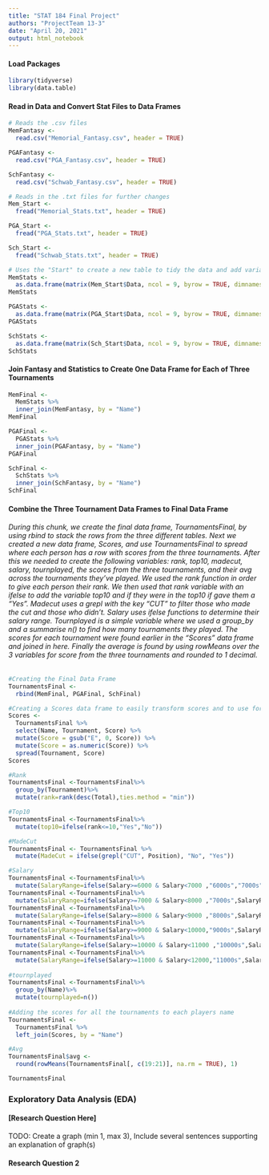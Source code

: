 ```yaml
---
title: "STAT 184 Final Project"
authors: "ProjectTeam 13-3"
date: "April 20, 2021"
output: html_notebook
---
```


#### Load Packages
```r
library(tidyverse)
library(data.table)
```

#### Read in Data and Convert Stat Files to Data Frames
```r
# Reads the .csv files
MemFantasy <-
  read.csv("Memorial_Fantasy.csv", header = TRUE)

PGAFantasy <-
  read.csv("PGA_Fantasy.csv", header = TRUE)

SchFantasy <-
  read.csv("Schwab_Fantasy.csv", header = TRUE)

# Reads in the .txt files for further changes
Mem_Start <-
  fread("Memorial_Stats.txt", header = TRUE)

PGA_Start <-
  fread("PGA_Stats.txt", header = TRUE)

Sch_Start <-
  fread("Schwab_Stats.txt", header = TRUE)

# Uses the "Start" to create a new table to tidy the data and add variable names
MemStats <-
  as.data.frame(matrix(Mem_Start$Data, ncol = 9, byrow = TRUE, dimnames = list(c(), c("Position", "Name", "Score", "PUTT", "ARG", "APP", "OTT", "T2G", "Total"))))
MemStats

PGAStats <-
  as.data.frame(matrix(PGA_Start$Data, ncol = 9, byrow = TRUE, dimnames = list(c(), c("Position", "Name", "Score", "PUTT", "ARG", "APP", "OTT", "T2G", "Total"))))
PGAStats

SchStats <-
  as.data.frame(matrix(Sch_Start$Data, ncol = 9, byrow = TRUE, dimnames = list(c(), c("Position", "Name", "Score", "PUTT", "ARG", "APP", "OTT", "T2G", "Total"))))
SchStats
```

#### Join Fantasy and Statistics to Create One Data Frame for Each of Three Tournaments
```r
MemFinal <-
  MemStats %>%
  inner_join(MemFantasy, by = "Name")
MemFinal

PGAFinal <-
  PGAStats %>%
  inner_join(PGAFantasy, by = "Name")
PGAFinal

SchFinal <-
  SchStats %>%
  inner_join(SchFantasy, by = "Name")
SchFinal
```

#### Combine the Three Tournament Data Frames to Final Data Frame
###### During this chunk, we create the final data frame, TournamentsFinal, by using rbind to stack the rows from the three different tables. Next we created a new data frame, Scores, and use TournamentsFinal to spread where each person has a row with scores from the three tournaments. After this we needed to create the following variables: rank, top10, madecut, salary, tournplayed, the scores from the three tournaments, and their avg across the tournaments they've played. We used the rank function in order to give each person their rank. We then used that rank variable with an ifelse to add the variable top10 and if they were in the top10 if gave them a "Yes". Madecut uses a grepl with the key "CUT" to filter those who made the cut and those who didn't. Salary uses ifelse functions to determine their salary range. Tournplayed is a simple variable where we used a group_by and a summarise n() to find how many tournaments they played. The scores for each tournament were found earlier in the "Scores" data frame and joined in here. Finally the average is found by using rowMeans over the 3 variables for score from the three tournaments and rounded to 1 decimal. 
```r
#Creating the Final Data Frame
TournamentsFinal <-
  rbind(MemFinal, PGAFinal, SchFinal)

#Creating a Scores data frame to easily transform scores and to use for avg later
Scores <- 
  TournamentsFinal %>%
  select(Name, Tournament, Score) %>%
  mutate(Score = gsub("E", 0, Score)) %>%
  mutate(Score = as.numeric(Score)) %>%
  spread(Tournament, Score)
Scores

#Rank
TournamentsFinal <-TournamentsFinal%>%
  group_by(Tournament)%>%
  mutate(rank=rank(desc(Total),ties.method = "min"))

#Top10
TournamentsFinal <-TournamentsFinal%>%
  mutate(top10=ifelse(rank<=10,"Yes","No"))

#MadeCut
TournamentsFinal <- TournamentsFinal %>%
  mutate(MadeCut = ifelse(grepl("CUT", Position), "No", "Yes"))

#Salary
TournamentsFinal <-TournamentsFinal%>%
  mutate(SalaryRange=ifelse(Salary>=6000 & Salary<7000 ,"6000s","7000s"))
TournamentsFinal <-TournamentsFinal%>%
  mutate(SalaryRange=ifelse(Salary>=7000 & Salary<8000 ,"7000s",SalaryRange))
TournamentsFinal <-TournamentsFinal%>%
  mutate(SalaryRange=ifelse(Salary>=8000 & Salary<9000 ,"8000s",SalaryRange))
TournamentsFinal <-TournamentsFinal%>%
  mutate(SalaryRange=ifelse(Salary>=9000 & Salary<10000,"9000s",SalaryRange))
TournamentsFinal <-TournamentsFinal%>%
  mutate(SalaryRange=ifelse(Salary>=10000 & Salary<11000 ,"10000s",SalaryRange))
TournamentsFinal <-TournamentsFinal%>%
  mutate(SalaryRange=ifelse(Salary>=11000 & Salary<12000,"11000s",SalaryRange))
  
#tournplayed
TournamentsFinal <-TournamentsFinal%>%
  group_by(Name)%>%
  mutate(tournplayed=n())
  
#Adding the scores for all the tournaments to each players name
TournamentsFinal <-
  TournamentsFinal %>%
  left_join(Scores, by = "Name")

#Avg
TournamentsFinal$avg <-
  round(rowMeans(TournamentsFinal[, c(19:21)], na.rm = TRUE), 1)

TournamentsFinal
```
### Exploratory Data Analysis (EDA)

#### [Research Question Here]
TODO: 
Create a graph (min 1, max 3), 
Include several sentences supporting an explanation of graph(s)

#### Research Question 2
